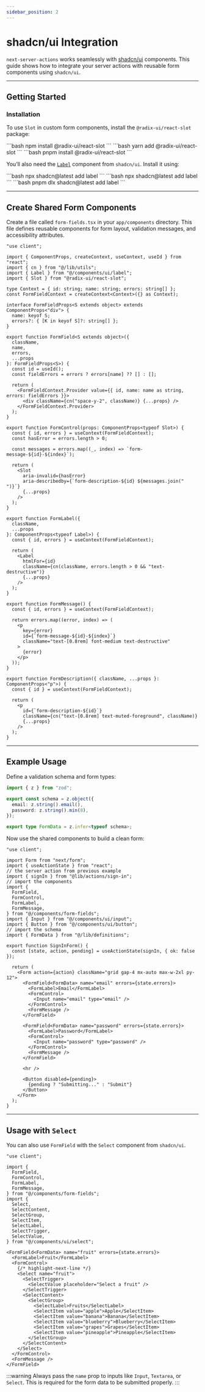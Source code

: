 ```yaml
---
sidebar_position: 2
---
```



# shadcn/ui Integration

`next-server-actions` works seamlessly with [shadcn/ui](https://ui.shadcn.com/) components. This guide shows how to integrate your server actions with reusable form components using `shadcn/ui`.

---

## Getting Started

### Installation

To use `Slot` in custom form components, install the `@radix-ui/react-slot` package:

<Tabs groupId="package-manager" defaultValue="npm">
  <TabItem value="npm" label="npm" default>
    ```bash
    npm install @radix-ui/react-slot
    ```
  </TabItem>
  <TabItem value="yarn" label="Yarn">
    ```bash
    yarn add @radix-ui/react-slot
    ```
  </TabItem>
  <TabItem value="pnpm" label="pnpm">
    ```bash
    pnpm install @radix-ui/react-slot
    ```
  </TabItem>
</Tabs>

You’ll also need the [`Label`](https://ui.shadcn.com/docs/components/label) component from `shadcn/ui`. Install it using:

<Tabs groupId="package-manager" defaultValue="npm">
  <TabItem value="npm" label="npm" default>
    ```bash
    npx shadcn@latest add label
    ```
  </TabItem>
  <TabItem value="yarn" label="Yarn">
    ```bash
    npx shadcn@latest add label
    ```
  </TabItem>
  <TabItem value="pnpm" label="pnpm">
    ```bash
    pnpm dlx shadcn@latest add label
    ```
  </TabItem>
</Tabs>

---

## Create Shared Form Components

Create a file called `form-fields.tsx` in your `app/components` directory. This file defines reusable components for form layout, validation messages, and accessibility attributes.

```tsx
"use client";

import { ComponentProps, createContext, useContext, useId } from "react";
import { cn } from "@/lib/utils";
import { Label } from "@/components/ui/label";
import { Slot } from "@radix-ui/react-slot";

type Context = { id: string; name: string; errors: string[] };
const FormFieldContext = createContext<Context>({} as Context);

interface FormFieldProps<S extends object> extends ComponentProps<"div"> {
  name: keyof S;
  errors?: { [K in keyof S]?: string[] };
}

export function FormField<S extends object>({
  className,
  name,
  errors,
  ...props
}: FormFieldProps<S>) {
  const id = useId();
  const fieldErrors = errors ? errors[name] ?? [] : [];

  return (
    <FormFieldContext.Provider value={{ id, name: name as string, errors: fieldErrors }}>
      <div className={cn("space-y-2", className)} {...props} />
    </FormFieldContext.Provider>
  );
}

export function FormControl(props: ComponentProps<typeof Slot>) {
  const { id, errors } = useContext(FormFieldContext);
  const hasError = errors.length > 0;

  const messages = errors.map((_, index) => `form-message-${id}-${index}`);

  return (
    <Slot
      aria-invalid={hasError}
      aria-describedby={`form-description-${id} ${messages.join(" ")}`}
      {...props}
    />
  );
}

export function FormLabel({
  className,
  ...props
}: ComponentProps<typeof Label>) {
  const { id, errors } = useContext(FormFieldContext);

  return (
    <Label
      htmlFor={id}
      className={cn(className, errors.length > 0 && "text-destructive")}
      {...props}
    />
  );
}

export function FormMessage() {
  const { id, errors } = useContext(FormFieldContext);

  return errors.map((error, index) => (
    <p
      key={error}
      id={`form-message-${id}-${index}`}
      className="text-[0.8rem] font-medium text-destructive"
    >
      {error}
    </p>
  ));
}

export function FormDescription({ className, ...props }: ComponentProps<"p">) {
  const { id } = useContext(FormFieldContext);

  return (
    <p
      id={`form-description-${id}`}
      className={cn("text-[0.8rem] text-muted-foreground", className)}
      {...props}
    />
  );
}
```

---

## Example Usage

Define a validation schema and form types:

```ts
import { z } from "zod";

export const schema = z.object({
  email: z.string().email(),
  password: z.string().min(8),
});

export type FormData = z.infer<typeof schema>;
```

Now use the shared components to build a clean form:

```tsx
"use client";

import Form from "next/form";
import { useActionState } from "react";
// the server action from previous example
import { signIn } from "@lib/actions/sign-in";
// import the components
import {
  FormField,
  FormControl,
  FormLabel,
  FormMessage,
} from "@/components/form-fields";
import { Input } from "@/components/ui/input";
import { Button } from "@/components/ui/button";
// import the schema
import { FormData } from "@/lib/definitions";

export function SignInForm() {
  const [state, action, pending] = useActionState(signIn, { ok: false });

  return (
    <Form action={action} className="grid gap-4 mx-auto max-w-2xl py-12">
      <FormField<FormData> name="email" errors={state.errors}>
        <FormLabel>Email</FormLabel>
        <FormControl>
          <Input name="email" type="email" />
        </FormControl>
        <FormMessage />
      </FormField>

      <FormField<FormData> name="password" errors={state.errors}>
        <FormLabel>Password</FormLabel>
        <FormControl>
          <Input name="password" type="password" />
        </FormControl>
        <FormMessage />
      </FormField>

      <hr />

      <Button disabled={pending}>
        {pending ? "Submitting..." : "Submit"}
      </Button>
    </Form>
  );
}
```

---

## Usage with `Select`

You can also use `FormField` with the `Select` component from `shadcn/ui`.

```tsx
"use client";

import {
  FormField,
  FormControl,
  FormLabel,
  FormMessage,
} from "@/components/form-fields";
import {
  Select,
  SelectContent,
  SelectGroup,
  SelectItem,
  SelectLabel,
  SelectTrigger,
  SelectValue,
} from "@/components/ui/select";

<FormField<FormData> name="fruit" errors={state.errors}>
  <FormLabel>Fruit</FormLabel>
  <FormControl>
    {/* highlight-next-line */}
    <Select name="fruit">
      <SelectTrigger>
        <SelectValue placeholder="Select a fruit" />
      </SelectTrigger>
      <SelectContent>
        <SelectGroup>
          <SelectLabel>Fruits</SelectLabel>
          <SelectItem value="apple">Apple</SelectItem>
          <SelectItem value="banana">Banana</SelectItem>
          <SelectItem value="blueberry">Blueberry</SelectItem>
          <SelectItem value="grapes">Grapes</SelectItem>
          <SelectItem value="pineapple">Pineapple</SelectItem>
        </SelectGroup>
      </SelectContent>
    </Select>
  </FormControl>
  <FormMessage />
</FormField>
```

:::warning
Always pass the `name` prop to inputs like `Input`, `Textarea`, or `Select`. This is required for the form data to be submitted properly.
:::